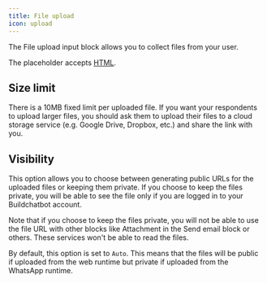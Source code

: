 ```yaml
---
title: File upload
icon: upload
---
```


The File upload input block allows you to collect files from your user.

The placeholder accepts [HTML](https://en.wikipedia.org/wiki/HTML).

## Size limit

There is a 10MB fixed limit per uploaded file. If you want your respondents to upload larger files, you should ask them to upload their files to a cloud storage service (e.g. Google Drive, Dropbox, etc.) and share the link with you.

## Visibility

This option allows you to choose between generating public URLs for the uploaded files or keeping them private. If you choose to keep the files private, you will be able to see the file only if you are logged in to your Buildchatbot account.

Note that if you choose to keep the files private, you will not be able to use the file URL with other blocks like Attachment in the Send email block or others. These services won't be able to read the files.

By default, this option is set to `Auto`. This means that the files will be public if uploaded from the web runtime but private if uploaded from the WhatsApp runtime.
